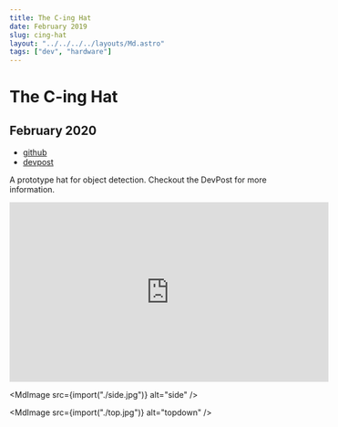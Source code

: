 ```yaml
---
title: The C-ing Hat
date: February 2019
slug: cing-hat
layout: "../../../../layouts/Md.astro"
tags: ["dev", "hardware"]
---
```



# The C-ing Hat

## February 2020

- [github](https://github.com/ec965/the_all_C-ing_eye)
- [devpost](https://devpost.com/software/the-c-ing-hat)

A prototype hat for object detection. Checkout the DevPost for more information.

<iframe
  width="560"
  height="315"
  src="https://www.youtube.com/embed/SFQxsU8La4k"
  title="YouTube video player"
  frameborder="0"
  allow="accelerometer; autoplay; clipboard-write; encrypted-media; gyroscope; picture-in-picture"
  allowfullscreen
></iframe>

<MdImage src={import("./side.jpg")} alt="side" />

<MdImage src={import("./top.jpg")} alt="topdown" />

